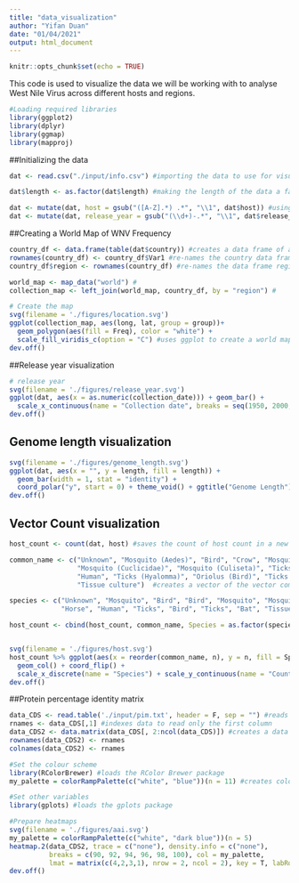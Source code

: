 ```yaml
---
title: "data_visualization"
author: "Yifan Duan"
date: "01/04/2021"
output: html_document
---
```


```r
knitr::opts_chunk$set(echo = TRUE)
```
This code is used to visualize the data we will be working with to analyse West Nile Virus across different hosts and regions. 

```r
#Loading required libraries 
library(ggplot2)
library(dplyr)
library(ggmap)
library(mapproj)
```

##Initializing the data 
```r
dat <- read.csv("./input/info.csv") #importing the data to use for visualizations. 

dat$length <- as.factor(dat$length) #making the length of the data a factor. 

dat <- mutate(dat, host = gsub("([A-Z].*) .*", "\\1", dat$host)) #using regex to isolate the host. 
dat <- mutate(dat, release_year = gsub("(\\d+)-.*", "\\1", dat$release_date)) #using regex to capture the release year.  
```

##Creating a World Map of WNV Frequency 
```r
country_df <- data.frame(table(dat$country)) #creates a data frame of all the countries. 
rownames(country_df) <- country_df$Var1 #re-names the country data frame row names in our data frame 
country_df$region <- rownames(country_df) #re-names the data frame regions by country 

world_map <- map_data("world") #
collection_map <- left_join(world_map, country_df, by = "region") #

# Create the map
svg(filename = './figures/location.svg') 
ggplot(collection_map, aes(long, lat, group = group))+
  geom_polygon(aes(fill = Freq), color = "white") +
  scale_fill_viridis_c(option = "C") #uses ggplot to create a world map of frequency 
dev.off()
```

##Release year visualization 
```r
# release year
svg(filename = './figures/release_year.svg')
ggplot(dat, aes(x = as.numeric(collection_date))) + geom_bar() +
  scale_x_continuous(name = "Collection date", breaks = seq(1950, 2000, by = 5)) #creates a histogram for the collection date of WNV 
dev.off()
```

## Genome length visualization 
```r
svg(filename = './figures/genome_length.svg')
ggplot(dat, aes(x = "", y = length, fill = length)) + 
  geom_bar(width = 1, stat = "identity") + 
  coord_polar("y", start = 0) + theme_void() + ggtitle("Genome Length") #creates a pie chart of the genome length ditribution 
dev.off()
```

## Vector Count visualization 
```r
host_count <- count(dat, host) #saves the count of host count in a new object 

common_name <- c("Unknown", "Mosquito (Aedes)", "Bird", "Crow", "Mosquito (Culex)", 
                 "Mosquito (Cuclicidae)", "Mosquito (Culiseta)", "Ticks (Dermacentor)", "Horse",
                 "Human", "Ticks (Hyalomma)", "Oriolus (Bird)", "Ticks (Ornithodoros)", "Fruit bat",
                 "Tissue culture")  #creates a vector of the vector common name 

species <- c("Unknown", "Mosquito", "Bird", "Bird", "Mosquito", "Mosquito", "Mosquito", "Ticks",
             "Horse", "Human", "Ticks", "Bird", "Ticks", "Bat", "Tissue") #creates a vector of all species names 

host_count <- cbind(host_count, common_name, Species = as.factor(species)) #combines the common names and species name vectors in a list 


svg(filename = './figures/host.svg')
host_count %>% ggplot(aes(x = reorder(common_name, n), y = n, fill = Species)) + 
  geom_col() + coord_flip() + 
  scale_x_discrete(name = "Species") + scale_y_continuous(name = "Count") #Creates a bar plot of the different species count 
dev.off()
```

##Protein percentage identity matrix
```r
data_CDS <- read.table('./input/pim.txt', header = F, sep = "") #reads data 
rnames <- data_CDS[,1] #indexes data to read only the first column 
data_CDS2 <- data.matrix(data_CDS[, 2:ncol(data_CDS)]) #creates a data matrix 
rownames(data_CDS2) <- rnames
colnames(data_CDS2) <- rnames

#Set the colour scheme
library(RColorBrewer) #loads the RColor Brewer package 
my_palette = colorRampPalette(c("white", "blue"))(n = 11) #creates colour scheme with desired colorus 

#Set other variables
library(gplots) #loads the gplots package 

#Prepare heatmaps
svg(filename = './figures/aai.svg')
my_palette = colorRampPalette(c("white", "dark blue"))(n = 5)
heatmap.2(data_CDS2, trace = c("none"), density.info = c("none"), 
          breaks = c(90, 92, 94, 96, 98, 100), col = my_palette, 
          lmat = matrix(c(4,2,3,1), nrow = 2, ncol = 2), key = T, labRow = rnames, labCol = rnames)
dev.off()
```

